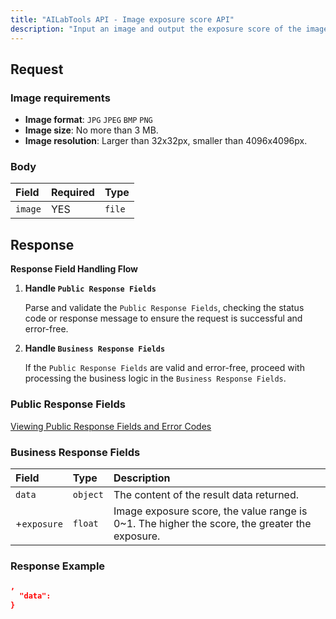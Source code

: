 ```yaml
---
title: "AILabTools API - Image exposure score API"
description: "Input an image and output the exposure score of the image, both scores are in the range of 0-1. A larger exposure score means a greater exposure (0.7 is recommended, below 0.6 is too dark, above 0.9 is too bright)."
---
```


## Request

### Image requirements

- **Image format**: `JPG` `JPEG` `BMP` `PNG`
- **Image size**: No more than 3 MB.
- **Image resolution**: Larger than 32x32px, smaller than 4096x4096px.

### Body

| Field   | Required | Type   |
|:--------|:---------|:-------|
| `image` | YES      | `file` |

## Response

**Response Field Handling Flow**

1. **Handle `Public Response Fields`**

   Parse and validate the `Public Response Fields`, checking the status code or response message to ensure the request is successful and error-free.

2. **Handle `Business Response Fields`**

   If the `Public Response Fields` are valid and error-free, proceed with processing the business logic in the `Business Response Fields`.

### Public Response Fields

<a href="/doc/response-description" target="_blank">Viewing Public Response Fields and Error Codes</a>

### Business Response Fields

| Field       | Type     | Description                                                                                   |
|:------------|:---------|:----------------------------------------------------------------------------------------------|
| `data`      | `object` | The content of the result data returned.                                                      |
| +`exposure` | `float`  | Image exposure score, the value range is 0~1. The higher the score, the greater the exposure. |

### Response Example

```json
,
  "data":           
}
```